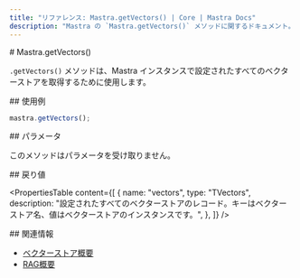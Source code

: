 ```yaml
---
title: "リファレンス: Mastra.getVectors() | Core | Mastra Docs"
description: "Mastra の `Mastra.getVectors()` メソッドに関するドキュメント。設定済みのすべてのベクトルストアを取得します。"
---
```


<div id="mastragetvectors">
  # Mastra.getVectors()
</div>

`.getVectors()` メソッドは、Mastra インスタンスで設定されたすべてのベクターストアを取得するために使用します。

<div id="usage-example">
  ## 使用例
</div>

```typescript copy
mastra.getVectors();
```


<div id="parameters">
  ## パラメータ
</div>

このメソッドはパラメータを受け取りません。

<div id="returns">
  ## 戻り値
</div>

<PropertiesTable
  content={[
    {
      name: "vectors",
      type: "TVectors",
      description:
        "設定されたすべてのベクターストアのレコード。キーはベクターストア名、値はベクターストアのインスタンスです。",
    },
  ]}
/>

<div id="related">
  ## 関連情報
</div>

- [ベクターストア概要](/docs/rag/vector-databases)
- [RAG概要](/docs/rag/overview)
